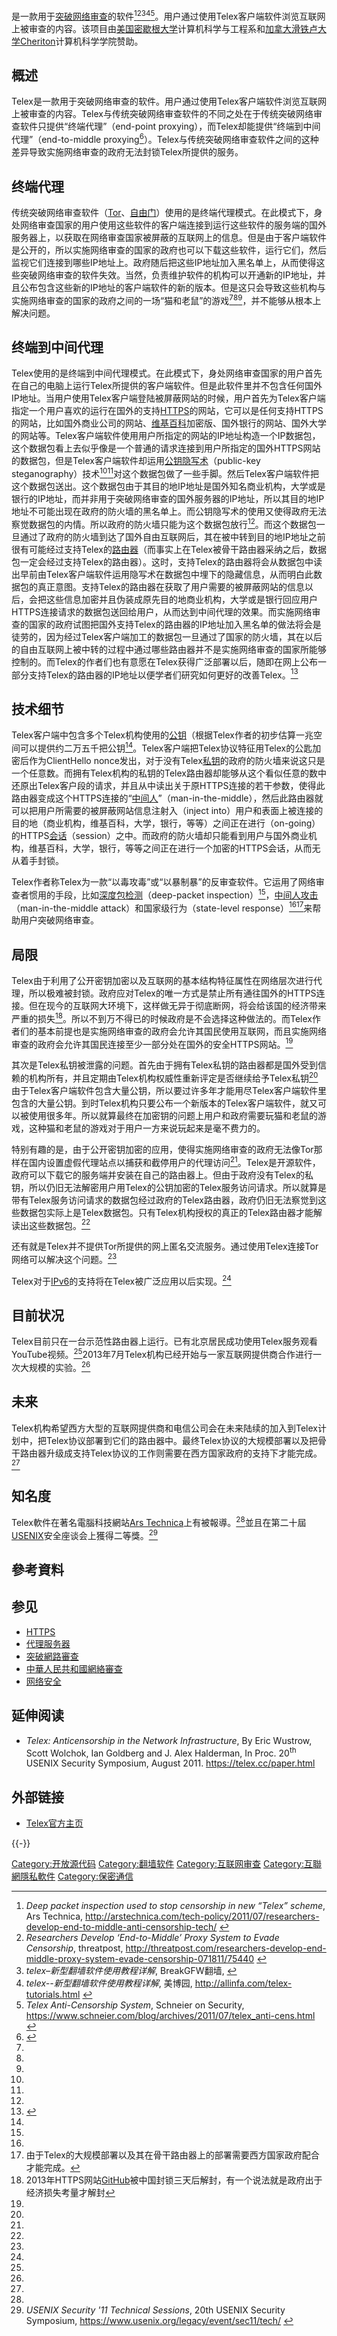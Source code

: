 {{NoteTA|G1=IT|G2=地名}}
{{NOT|電報}}
{{Primarysources|time=2015-12-14T02:59:45+00:00}}
{{Infobox_Software
|name = Telex
|logo = [[File:Telexcc.png|138px]]
|screenshot =
|developer = J. Alex Halderman, Ian Goldberg, Eric Wustrow, Scott Wolchok <ref>{{cite web | title = Telex - People | url = https://telex.cc/people.html | accessdate = 2014-01-05 | archive-date = 2013-01-15 | archive-url = https://web.archive.org/web/20130115223957/https://telex.cc/people.html | dead-url = no }}</ref>
|frequently_updated = Yes <!--发布版本更新？请不要编辑本页，只需点击版本号码！Release version update? Don't edit this page, just click on the version number!-->
|operating_system = [[跨平台|跨平台]]
|genre = 路由
|website = [//telex.cc/ telex.cc]
}}
{{lang|en|'''Telex'''}}是一款用于[[突破网络审查|突破网络审查]]的软件<ref name=arstechnica>''Deep packet inspection used to stop censorship in new “Telex” scheme'', Ars Technica, http://arstechnica.com/tech-policy/2011/07/researchers-develop-end-to-middle-anti-censorship-tech/ {{Wayback|url=http://arstechnica.com/tech-policy/2011/07/researchers-develop-end-to-middle-anti-censorship-tech/ |date=20140106154707 }}</ref><ref>''Researchers Develop ‘End-to-Middle’ Proxy System to Evade Censorship'', threatpost, http://threatpost.com/researchers-develop-end-middle-proxy-system-evade-censorship-071811/75440 {{Wayback|url=http://threatpost.com/researchers-develop-end-middle-proxy-system-evade-censorship-071811/75440 |date=20140106162104 }}</ref><ref name=breakgfw>''telex–新型翻墙软件使用教程详解'', BreakGFW翻墙, {{cite web |url=http://breakgfw.blogspot.ca/2011/09/telex.html |title=存档副本 |accessdate=2014-01-06 |deadurl=yes |archiveurl=https://web.archive.org/web/20140106171009/http://breakgfw.blogspot.ca/2011/09/telex.html |archivedate=2014-01-06 }}</ref><ref name=allinfa>''telex--新型翻墙软件使用教程详解'', 美博园, http://allinfa.com/telex-tutorials.html {{Wayback|url=http://allinfa.com/telex-tutorials.html |date=20140106201603 }}</ref><ref name="#1">''Telex Anti-Censorship System'', Schneier on Security, https://www.schneier.com/blog/archives/2011/07/telex_anti-cens.html {{Wayback|url=https://www.schneier.com/blog/archives/2011/07/telex_anti-cens.html |date=20140106164855 }}</ref>。用户通过使用Telex客户端软件浏览互联网上被审查的内容。该项目由[[美国|美国]][[密歇根大学|密歇根大学]]计算机科学与工程系和[[加拿大|加拿大]][[滑铁卢大学|滑铁卢大学]]Cheriton计算机科学学院赞助。

== 概述 ==
Telex是一款用于突破网络审查的软件。用户通过使用Telex客户端软件浏览互联网上被审查的内容。Telex与传统突破网络审查软件的不同之处在于传统突破网络审查软件只提供“终端代理”（end-point proxying），而Telex却能提供“终端到中间代理”（end-to-middle proxying<ref name=cc>{{cite web | title = Telex: Anticensorship in the Network Infrastructure | url = https://telex.cc | accessdate = 2014-01-05 | archive-date = 2013-12-31 | archive-url = https://web.archive.org/web/20131231230122/https://www.telex.cc/ | dead-url = no }}</ref>）。Telex与传统突破网络审查软件之间的这种差异导致实施网络审查的政府无法封锁Telex所提供的服务。

== 终端代理 ==
传统突破网络审查软件（[[Tor|Tor]]、[[自由门|自由门]]）使用的是终端代理模式。在此模式下，身处网络审查国家的用户使用这些软件的客户端连接到运行这些软件的服务端的国外服务器上，以获取在网络审查国家被屏蔽的互联网上的信息。但是由于客户端软件是公开的，所以实施网络审查的国家的政府也可以下载这些软件，运行它们，然后监视它们连接到哪些IP地址上。政府随后把这些IP地址加入黑名单上，从而使得这些突破网络审查的软件失效。当然，负责维护软件的机构可以开通新的IP地址，并且公布包含这些新的IP地址的客户端软件的新的版本。但是这只会导致这些机构与实施网络审查的国家的政府之间的一场“猫和老鼠”的游戏<ref name=cc /><ref name=breakgfw /><ref name=allinfa />，并不能够从根本上解决问题。

== 终端到中间代理 ==
Telex使用的是终端到中间代理模式。在此模式下，身处网络审查国家的用户首先在自己的电脑上运行Telex所提供的客户端软件。但是此软件里并不包含任何国外IP地址。当用户使用Telex客户端登陆被屏蔽网站的时候，用户首先为Telex客户端指定一个用户喜欢的运行在国外的支持[[HTTPS|HTTPS]]的网站，它可以是任何支持HTTPS的网站，比如国外商业公司的网站、[[维基百科|维基百科]]加密版、国外银行的网站、国外大学的网站等。Telex客户端软件使用用户所指定的网站的IP地址构造一个IP数据包，这个数据包看上去似乎像是一个普通的请求连接到用户所指定的国外HTTPS网站的数据包，但是Telex客户端软件却运用[[隐写术|公钥隐写术]]（public-key steganography）技术<ref name=cc /><ref name="#1"/>对这个数据包做了一些手脚。然后Telex客户端软件把这个数据包送出。这个数据包由于其目的地IP地址是国外知名商业机构，大学或是银行的IP地址，而并非用于突破网络审查的国外服务器的IP地址，所以其目的地IP地址不可能出现在政府的防火墙的黑名单上。而公钥隐写术的使用又使得政府无法察觉数据包的内情。所以政府的防火墙只能为这个数据包放行<ref name=cc />。而这个数据包一旦通过了政府的防火墙到达了国外自由互联网后，其在被中转到目的地IP地址之前很有可能经过支持Telex的[[路由器|路由器]]（而事实上在Telex被骨干路由器采纳之后，数据包一定会经过支持Telex的路由器）。这时，支持Telex的路由器将会从数据包中读出早前由Telex客户端软件运用隐写术在数据包中埋下的隐藏信息，从而明白此数据包的真正意图。支持Telex的路由器在获取了用户需要的被屏蔽网站的信息以后，会把这些信息加密并且伪装成原先目的地商业机构，大学或是银行回应用户HTTPS连接请求的数据包送回给用户，从而达到中间代理的效果。而实施网络审查的国家的政府试图把国外支持Telex的路由器的IP地址加入黑名单的做法将会是徒劳的，因为经过Telex客户端加工的数据包一旦通过了国家的防火墙，其在以后的自由互联网上被中转的过程中通过哪些路由器并不是实施网络审查的国家所能够控制的。而Telex的作者们也有意愿在Telex获得广泛部署以后，随即在网上公布一部分支持Telex的路由器的IP地址以便学者们研究如何更好的改善Telex。<ref name=qa>{{cite web | title = Telex - Q&A | url = https://telex.cc/qa.html | accessdate = 2014-01-05 | archive-date = 2013-01-15 | archive-url = https://web.archive.org/web/20130115223851/https://telex.cc/qa.html | dead-url = no }}</ref>

== 技术细节 ==

Telex客户端中包含多个Telex机构使用的[[公开密钥加密|公钥]]（根据Telex作者的初步估算一兆空间可以提供约二万五千把公钥<ref name=qa/>。Telex客户端把Telex协议特征用Telex的公匙加密后作为ClientHello nonce发出，对于没有Telex[[公开密钥加密|私钥]]的政府的防火墙来说这只是一个任意数。而拥有Telex机构的私钥的Telex路由器却能够从这个看似任意的数中还原出Telex客户段的请求，并且从中读出关于原HTTPS连接的若干参数，使得此路由器变成这个HTTPS连接的“[[中间人攻击|中间人]]”（man-in-the-middle），然后此路由器就可以把用户所需要的被屏蔽网站信息注射入（inject into）用户和表面上被连接的目的地（商业机构，维基百科，大学，银行，等等）之间正在进行（on-going）的HTTPS[[会话_(计算机科学)|会话]]（session）之中。而政府的防火墙却只能看到用户与国外商业机构，维基百科，大学，银行，等等之间正在进行一个加密的HTTPS会话，从而无从着手封锁。

Telex作者称Telex为一款“以毒攻毒”或“以暴制暴”的反审查软件。它运用了网络审查者惯用的手段，比如[[深度包检测|深度包检测]]（deep-packet inspection）<ref name=cc />，[[中间人攻击|中间人攻击]]（man-in-the-middle attack）和国家级行为（state-level response）<ref name=cc /><ref>由于Telex的大规模部署以及其在骨干路由器上的部署需要西方国家政府配合才能完成。</ref>来帮助用户突破网络审查。

== 局限 ==

Telex由于利用了公开密钥加密以及互联网的基本结构特征属性在网络层次进行代理，所以极难被封锁。政府应对Telex的唯一方式是禁止所有通往国外的HTTPS连接。但在现今的互联网大环境下，这样做无异于彻底断网，将会给该国的经济带来严重的损失<ref>2013年HTTPS网站[[GitHub|GitHub]]被中国封锁三天后解封，有一个说法就是政府出于经济损失考量才解封</ref>。所以不到万不得已的时候政府是不会选择这种做法的。而Telex作者们的基本前提也是实施网络审查的政府会允许其国民使用互联网，而且实施网络审查的政府会允许其国民连接至少一部分处在国外的安全HTTPS网站。<ref name=cc />

其次是Telex私钥被泄露的问题。首先由于拥有Telex私钥的路由器都是国外受到信赖的机构所有，并且定期由Telex机构权威性重新评定是否继续给予Telex私钥<ref name=qa/>由于Telex客户端软件包含大量公钥，所以要过许多年才能用尽Telex客户端软件里包含的大量公钥。到时Telex机构只要公布一个新版本的Telex客户端软件，就又可以被使用很多年。所以就算最终在加密钥的问题上用户和政府需要玩猫和老鼠的游戏，这种猫和老鼠的游戏对于用户一方来说玩起来是毫不费力的。

特别有趣的是，由于公开密钥加密的应用，使得实施网络审查的政府无法像Tor那样在国内设置虚假代理站点以捕获和截停用户的代理访问<ref name=qa/>。Telex是开源软件，政府可以下载它的服务端并安装在自己的路由器上。但由于政府没有Telex的私钥，所以仍旧无法解密用户用Telex的公钥加密的Telex服务访问请求。所以就算是带有Telex服务访问请求的数据包经过政府的Telex路由器，政府仍旧无法察觉到这些数据包实际上是Telex数据包。只有Telex机构授权的真正的Telex路由器才能解读出这些数据包。<ref name=qa/>

还有就是Telex并不提供Tor所提供的网上匿名交流服务。通过使用Telex连接Tor网络可以解决这个问题。<ref name=qa/>

Telex对于[[IPv6|IPv6]]的支持将在Telex被广泛应用以后实现。<ref name=qa/>

== 目前状况 ==

Telex目前只在一台示范性路由器上运行。已有北京居民成功使用Telex服务观看YouTube视频。<ref name=cc />2013年7月Telex机构已经开始与一家互联网提供商合作进行一次大规模的实验。<ref name=cc />

== 未来 ==

Telex机构希望西方大型的互联网提供商和电信公司会在未来陆续的加入到Telex计划中，把Telex协议部署到它们的路由器中。最终Telex协议的大规模部署以及把骨干路由器升级成支持Telex协议的工作则需要在西方国家政府的支持下才能完成。<ref name=cc />

== 知名度 ==

Telex軟件在著名電腦科技網站[[Ars_Technica|Ars Technica]]上有被報導。<ref name=arstechnica />並且在第二十屆[[USENIX|USENIX]]安全座谈会上獲得二等獎。<ref>''USENIX Security '11 Technical Sessions'', 20th USENIX Security Symposium, https://www.usenix.org/legacy/event/sec11/tech/ {{Wayback|url=https://www.usenix.org/legacy/event/sec11/tech/ |date=20140106190506 }}</ref>

== 參考資料 ==
{{reflist}}

== 参见 ==
*[[HTTPS|HTTPS]]
*[[代理服务器|代理服务器]]
*[[突破網路審查|突破網路審查]]
*[[中華人民共和國網絡審查|中華人民共和國網絡審查]]
*[[网络安全|网络安全]]

== 延伸阅读 ==
*''Telex: Anticensorship in the Network Infrastructure'', By Eric Wustrow, Scott Wolchok, Ian Goldberg and J. Alex Halderman, In Proc. 20<sup>th</sup> USENIX Security Symposium, August 2011. https://telex.cc/paper.html{{Wayback|url=https://telex.cc/paper.html |date=20131030125950 }}

== 外部链接 ==
* [https://telex.cc/ Telex官方主页]{{Wayback|url=https://telex.cc/ |date=20131231230122 }}{{en}}

{{-}}
{{突破网络封锁技术}}

[[Category:开放源代码|Category:开放源代码]]
[[Category:翻墙软件|Category:翻墙软件]]
[[Category:互联网审查|Category:互联网审查]]
[[Category:互聯網隱私軟件|Category:互聯網隱私軟件]]
[[Category:保密通信|Category:保密通信]]